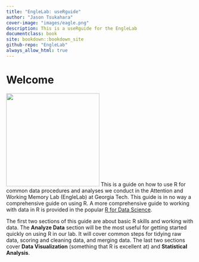 ```yaml
--- 
title: "EngleLab: useRguide"
author: "Jason Tsukahara"
cover-image: "images/eagle.png"
description: This is a useRguide for the EngleLab
documentclass: book
site: bookdown::bookdown_site
github-repo: "EngleLab"
always_allow_html: true
---
```


# Welcome {-}

<img src="images/eagle.png" width="250" height="250" class="cover"/> This is a guide on how to use R for common data procedures and analyses we conduct in the Attention and Working Memory Lab (EngleLab) at Georgia Tech. This guide is in no way a comprehensive guide on using R. A more comprehensive guide to working with data in R is provided in the popular <a href="https://r4ds.had.co.nz" target="_blank">R for Data Science</a>. 

The first two sections of this guide are about basic R skills and working with data. The **Analyze Data** section will be the most useful for getting started quickly on using R in our lab. It will cover common steps for tidying raw data, scoring and cleaning data, and merging data. The last two sections cover **Data Visualization** (something that R is excellent at) and **Statistical Analysis**.
